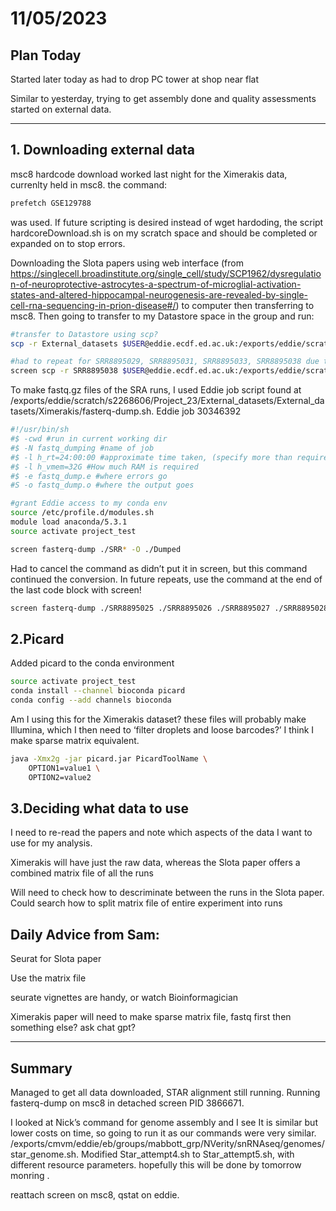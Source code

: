 # 11/05/2023

## Plan Today

Started later today as had to drop PC tower at shop near flat

Similar to yesterday, trying to get assembly done and quality assessments started on external data.

------------------------------------------------------------------------

## 1. Downloading external data

msc8 hardcode download worked last night for the Ximerakis data, currenlty held in msc8. the command:

```bash
prefetch GSE129788
```

was used. If future scripting is desired instead of wget hardoding, the script hardcoreDownload.sh is on my scratch space and should be completed or expanded on to stop errors.

Downloading the Slota papers using web interface (from <https://singlecell.broadinstitute.org/single_cell/study/SCP1962/dysregulation-of-neuroprotective-astrocytes-a-spectrum-of-microglial-activation-states-and-altered-hippocampal-neurogenesis-are-revealed-by-single-cell-rna-sequencing-in-prion-disease#/>) to computer then transferring to msc8. Then going to transfer to my Datastore space in the group and run:

```bash
#transfer to Datastore using scp?
scp -r External_datasets $USER@eddie.ecdf.ed.ac.uk:/exports/eddie/scratch/s2268606/Project_23/External_datasets

#had to repeat for SRR8895029, SRR8895031, SRR8895033, SRR8895038 due to connection loss
screen scp -r SRR8895038 $USER@eddie.ecdf.ed.ac.uk:/exports/eddie/scratch/s2268606/Project_23/External_datasets/External_datasets/Ximerakis
```

To make fastq.gz files of the SRA runs, I used Eddie job script found at /exports/eddie/scratch/s2268606/Project_23/External_datasets/External_datasets/Ximerakis/fasterq-dump.sh. Eddie job 30346392

```bash
#!/usr/bin/sh
#$ -cwd #run in current working dir
#$ -N fastq_dumping #name of job
#$ -l h_rt=24:00:00 #approximate time taken, (specify more than required for safety)
#$ -l h_vmem=32G #How much RAM is required
#$ -e fastq_dump.e #where errors go
#S -o fastq_dump.o #where the output goes

#grant Eddie access to my conda env
source /etc/profile.d/modules.sh
module load anaconda/5.3.1
source activate project_test

screen fasterq-dump ./SRR* -O ./Dumped
```

Had to cancel the command as didn't put it in screen, but this command continued the conversion. In future repeats, use the command at the end of the last code block with screen!

```bash
screen fasterq-dump ./SRR8895025 ./SRR8895026 ./SRR8895027 ./SRR8895028 ./SRR8895029 ./SRR8895030 ./SRR8895031 ./SRR8895032 ./SRR8895033 ./SRR8895034 ./SRR8895035 ./SRR8895036 ./SRR8895037 ./SRR8895038 -O ./Dumped
```

## 2.Picard

Added picard to the conda environment

```bash
source activate project_test
conda install --channel bioconda picard
conda config --add channels bioconda
```

Am I using this for the Ximerakis dataset? these files will probably make Illumina, which I then need to 'filter droplets and loose barcodes?' I think I make sparse matrix equivalent.

```bash
java -Xmx2g -jar picard.jar PicardToolName \
	OPTION1=value1 \
	OPTION2=value2
```

## 3.Deciding what data to use

I need to re-read the papers and note which aspects of the data I want to use for my analysis.

Ximerakis will have just the raw data, whereas the Slota paper offers a combined matrix file of all the runs

Will need to check how to descriminate between the runs in the Slota paper. Could search how to split matrix file of entire experiment into runs

## Daily Advice from Sam:

Seurat for Slota paper

Use the matrix file

seurate vignettes are handy, or watch Bioinformagician

Ximerakis paper will need to make sparse matrix file, fastq first then something else? ask chat gpt?

------------------------------------------------------------------------

## Summary

Managed to get all data downloaded, STAR alignment still running. Running fasterq-dump on msc8 in detached screen PID 3866671.

I looked at Nick's command for genome assembly and I see It is similar but lower costs on time, so going to run it as our commands were very similar. /exports/cmvm/eddie/eb/groups/mabbott_grp/NVerity/snRNAseq/genomes/star_genome.sh. Modified Star_attempt4.sh to Star_attempt5.sh, with different resource parameters. hopefully this will be done by tomorrow monring .

reattach screen on msc8, qstat on eddie.
